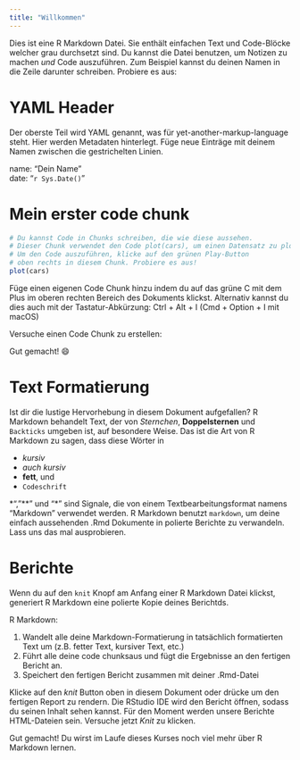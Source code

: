 ```yaml
---
title: "Willkommen"
---
```


Dies ist eine R Markdown Datei. Sie enthält einfachen Text und Code-Blöcke welcher grau durchsetzt sind. Du kannst die Datei benutzen, um Notizen zu machen _und_ Code auszuführen. Zum Beispiel kannst du deinen Namen in die Zeile darunter schreiben. Probiere es aus: 

# YAML Header

Der oberste Teil wird YAML genannt, was für yet-another-markup-language steht. Hier werden Metadaten hinterlegt. Füge neue Einträge mit deinem Namen zwischen die gestrichelten Linien. 

name: "Dein Name"  
date: "`r Sys.Date()`"

# Mein erster code chunk

```r
# Du kannst Code in Chunks schreiben, die wie diese aussehen.
# Dieser Chunk verwendet den Code plot(cars), um einen Datensatz zu plotten.
# Um den Code auszuführen, klicke auf den grünen Play-Button
# oben rechts in diesem Chunk. Probiere es aus!
plot(cars)
```

Füge einen eigenen Code Chunk hinzu indem du auf das grüne C mit dem Plus im oberen rechten Bereich des Dokuments klickst.  Alternativ kannst du dies auch mit der Tastatur-Abkürzung: Ctrl + Alt + I (Cmd + Option + I mit macOS)

Versuche einen Code Chunk zu erstellen:





Gut gemacht! 😄

# Text Formatierung

Ist dir die lustige Hervorhebung in diesem Dokument aufgefallen? R Markdown behandelt Text, der von *Sternchen*, **Doppelsternen** und `Backticks` umgeben ist, auf besondere Weise. Das ist die Art von R Markdown zu sagen, dass diese Wörter in

- _kursiv_
- *auch kursiv*
- **fett**, und
- `Codeschrift`

*", "**" und "*" sind Signale, die von einem Textbearbeitungsformat namens "Markdown" verwendet werden. R Markdown benutzt `markdown`, um deine einfach aussehenden .Rmd Dokumente in polierte Berichte zu verwandeln. Lass uns das mal ausprobieren.

# Berichte

Wenn du auf den `knit` Knopf am Anfang einer R Markdown Datei klickst, generiert R Markdown eine polierte Kopie deines Berichtds. 

R Markdown:

1. Wandelt alle deine Markdown-Formatierung in tatsächlich formatierten Text um (z.B. fetter Text, kursiver Text, etc.)
2. Führt alle deine code chunksaus und fügt die Ergebnisse an den fertigen Bericht an.
3. Speichert den fertigen Bericht zusammen mit deiner .Rmd-Datei

Klicke auf den *knit* Button oben in diesem Dokument oder drücke um den fertigen Report zu rendern. Die RStudio IDE wird den Bericht öffnen, sodass du seinen Inhalt sehen kannst. Für den Moment werden unsere Berichte HTML-Dateien sein. Versuche jetzt *Knit* zu klicken.

Gut gemacht! Du wirst im Laufe dieses Kurses noch viel mehr über R Markdown lernen.

